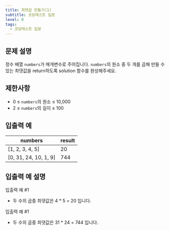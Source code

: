 ```yaml
---
title: 최댓값 만들기(1)
subtitle: 코딩테스트 입문
level: 0
tags:
  - 코딩테스트 입문
---
```


## 문제 설명

정수 배열 `numbers`가 매개변수로 주어집니다. `numbers`의 원소 중 두 개를 곱해 만들 수 있는 최댓값을 return하도록 solution 함수를 완성해주세요.

## 제한사항

- 0 ≤ `numbers`의 원소 ≤ 10,000
- 2 ≤ `numbers`의 길이 ≤ 100

## 입출력 예

| numbers                 | result |
| ----------------------- | ------ |
| \[1, 2, 3, 4, 5\]       | 20     |
| \[0, 31, 24, 10, 1, 9\] | 744    |

## 입출력 예 설명

입출력 예 #1

- 두 수의 곱중 최댓값은 4 \* 5 = 20 입니다.

입출력 예 #1

- 두 수의 곱중 최댓값은 31 \* 24 = 744 입니다.
